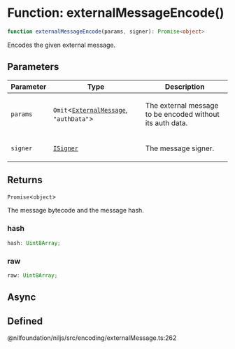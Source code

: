 # Function: externalMessageEncode()

```ts
function externalMessageEncode(params, signer): Promise<object>
```

Encodes the given external message.

## Parameters

<table>
<thead>
<tr>
<th>Parameter</th>
<th>Type</th>
<th>Description</th>
</tr>
</thead>
<tbody>
<tr>
<td>

`params`

</td>
<td>

`Omit`\<[`ExternalMessage`](../type-aliases/ExternalMessage.mdx), `"authData"`\>

</td>
<td>

The external message to be encoded without its auth data.

</td>
</tr>
<tr>
<td>

`signer`

</td>
<td>

[`ISigner`](../interfaces/ISigner.mdx)

</td>
<td>

The message signer.

</td>
</tr>
</tbody>
</table>

## Returns

`Promise`\<`object`\>

The message bytecode and the message hash.

### hash

```ts
hash: Uint8Array;
```

### raw

```ts
raw: Uint8Array;
```

## Async

## Defined  
@nilfoundation/niljs/src/encoding/externalMessage.ts:262
